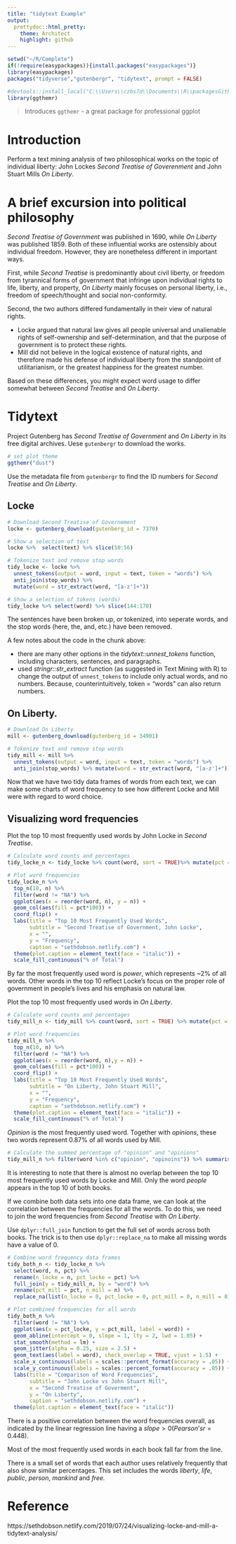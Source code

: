 ```yaml
---
title: "tidytext Example"
output:
  prettydoc::html_pretty:
    theme: Architect
    highlight: github
---
```


```r
setwd("~/R/Complete")
if(!require(easypackages)){install.packages("easypackages")}
library(easypackages)
packages("tidyverse","gutenbergr", "tidytext", prompt = FALSE)

#devtools::install_local("C:\\Users\\czbs7d\\Documents\\R\\packagesGithub\\ggthemr-master.zip")
library(ggthemr)
```

> Introduces `ggthemr` - a great package for professional ggplot

# Introduction

Perform a text mining analysis of two philosophical works on the topic of individual liberty: John Lockes _Second Treatise of Goverenment_ and John Stuart Mills _On Liberty_.

# A brief excursion into political philosophy

_Second Treatise of Government_ was published in 1690, while _On Liberty_ was published 1859. Both of these influential works are ostensibly about individual freedom. However, they are nonetheless different in important ways.

First, while _Second Treatise_ is predominantly about civil liberty, or freedom from tyrannical forms of government that infringe upon individual rights to life, liberty, and property, _On Liberty_ mainly focuses on personal liberty, i.e., freedom of speech/thought and social non-conformity.

Second, the two authors differed fundamentally in their view of natural rights.

- Locke argued that natural law gives all people universal and unalienable rights of self-ownership and self-determination, and that the purpose of government is to protect these rights. 
- Mill did not believe in the logical existence of natural rights, and therefore made his defense of individual liberty from the standpoint of utilitarianism, or the greatest happiness for the greatest number.

Based on these differences, you might expect word usage to differ somewhat between _Second Treatise_ and _On Liberty_. 

# Tidytext

Project Gutenberg has _Second Treatise of Government_ and _On Liberty_ in its free digital archives. Uese `gutenbergr` to download the works.

```r
# set plot theme
ggthemr("dust")
```

Use the metadata file from `gutenbergr` to find the ID numbers for _Second Treatise_ and _On Liberty_. 

## Locke

```r
# Download Second Treatise of Governement
locke <- gutenberg_download(gutenberg_id = 7370)

# Show a selection of text
locke %>%  select(text) %>% slice(50:56)
```

```r
# Tokenize text and remove stop words
tidy_locke <- locke %>% 
  unnest_tokens(output = word, input = text, token = "words") %>%
  anti_join(stop_words) %>% 
  mutate(word = str_extract(word, "[a-z']+"))

# Show a selection of tokens (words)
tidy_locke %>% select(word) %>% slice(144:170)
```

The sentences have been broken up, or tokenized, into seperate words, and the stop words (here, the, and, etc.) have been removed.

A few notes about the code in the chunk above:

- there are many other options in the _tidytext::unnest_tokens_ function, including characters, sentences, and paragraphs.
- used _stringr::str_extract_ function (as suggested in Text Mining with R) to change the output of `unnest_tokens` to include only actual words, and no numbers. Because, counterintuitively, token = "words" can also return numbers.

## On Liberty.

```r
# Download On Liberty
mill <- gutenberg_download(gutenberg_id = 34901)

# Tokenize text and remove stop words
tidy_mill <- mill %>% 
  unnest_tokens(output = word, input = text, token = "words") %>%
  anti_join(stop_words) %>% mutate(word = str_extract(word, "[a-z']+"))
```

Now that we have two tidy data frames of words from each text, we can make some charts of word frequency to see how different Locke and Mill were with regard to word choice.

## Visualizing word frequencies

Plot the top 10 most frequently used words by John Locke in _Second Treatise_.

```r
# Calculate word counts and percentages
tidy_locke_n <- tidy_locke %>% count(word, sort = TRUE)%>% mutate(pct = n/sum(n))

# Plot word frequencies
tidy_locke_n %>% 
  top_n(10, n) %>% 
  filter(word != "NA") %>% 
  ggplot(aes(x = reorder(word, n), y = n)) +
  geom_col(aes(fill = pct*100)) +
  coord_flip() +
  labs(title = "Top 10 Most Frequently Used Words",
       subtitle = "Second Treatise of Government, John Locke",
       x = "",
       y = "Frequency",
       caption = "sethdobson.netlify.com") +
  theme(plot.caption = element_text(face = "italic")) +
  scale_fill_continuous("% of Total")
```


By far the most frequently used word is _power_, which represents ~2% of all words. Other words in the top 10 reflect Locke’s focus on the proper role of government in people’s lives and his emphasis on natural law.

Plot the top 10 most frequently used words in _On Liberty_.

```r
# Calculate word counts and percentages
tidy_mill_n <- tidy_mill %>% count(word, sort = TRUE) %>% mutate(pct = n/sum(n))

# Plot word frequencies  
tidy_mill_n %>% 
  top_n(10, n) %>%
  filter(word != "NA") %>% 
  ggplot(aes(x = reorder(word, n),y = n)) +
  geom_col(aes(fill = pct*100)) +
  coord_flip() +
  labs(title = "Top 10 Most Frequently Used Words",
       subtitle = "On Liberty, John Stuart Mill",
       x = "",
       y = "Frequency",
       caption = "sethdobson.netlify.com") +
  theme(plot.caption = element_text(face = "italic")) +
  scale_fill_continuous("% of Total")
```

_Opinion_ is the most frequently used word. Together with _opinions_, these two words represent 0.87% of all words used by Mill.

```r
# Calculate the summed percentage of "opinion" and "opinions"
tidy_mill_n %>% filter(word %in% c("opinion", "opinoins")) %>% summarise(sum_pct = sum(pct)*100)
```

It is interesting to note that there is almost no overlap between the top 10 most frequently used words by Locke and Mill. Only the word _people_ appears in the top 10 of both books.

If we combine both data sets into one data frame, we can look at the correlation between the frequencies for all the words. To do this, we need to join the word frequencies from _Second Treatise_ with _On Liberty_.

Use `dplyr::full_join` function to get the full set of words across both books. The trick is to then use `dplyr::replace_na` to make all missing words have a value of 0.

```r
# Combine word frequency data frames
tidy_both_n <- tidy_locke_n %>% 
  select(word, n, pct) %>% 
  rename(n_locke = n, pct_locke = pct) %>% 
  full_join(y = tidy_mill_n, by = "word") %>% 
  rename(pct_mill = pct, n_mill = n) %>% 
  replace_na(list(n_locke = 0, pct_locke = 0, pct_mill = 0, n_mill = 0))

# Plot combined frequencies for all words
tidy_both_n %>% 
  filter(word != "NA") %>% 
  ggplot(aes(x = pct_locke, y = pct_mill, label = word)) +
  geom_abline(intercept = 0, slope = 1, lty = 2, lwd = 1.05) +
  stat_smooth(method = lm) +
  geom_jitter(alpha = 0.25, size = 2.5) +
  geom_text(aes(label = word), check_overlap = TRUE, vjust = 1.5) +
  scale_x_continuous(labels = scales::percent_format(accuracy = .05)) +
  scale_y_continuous(labels = scales::percent_format(accuracy = .05)) +
  labs(title = "Comparison of Word Frequencies",
       subtitle = "John Locke vs John Stuart Mill",
       x = "Second Treatise of Goverment",
       y = "On Liberty",
       caption = "sethdobson.netlify.com") +
  theme(plot.caption = element_text(face = "italic"))
``` 

There is a positive correlation between the word frequencies overall, as indicated by the linear regression line having a $slope > 0 (Pearson’s r = 0.448)$.

Most of the most frequently used words in each book fall far from the line.

There is a small set of words that each author uses relatively frequently that also show similar percentages. This set includes the words _liberty_, _life_, _public_, _person_, _mankind_ and _free._

# Reference
https://sethdobson.netlify.com/2019/07/24/visualizing-locke-and-mill-a-tidytext-analysis/